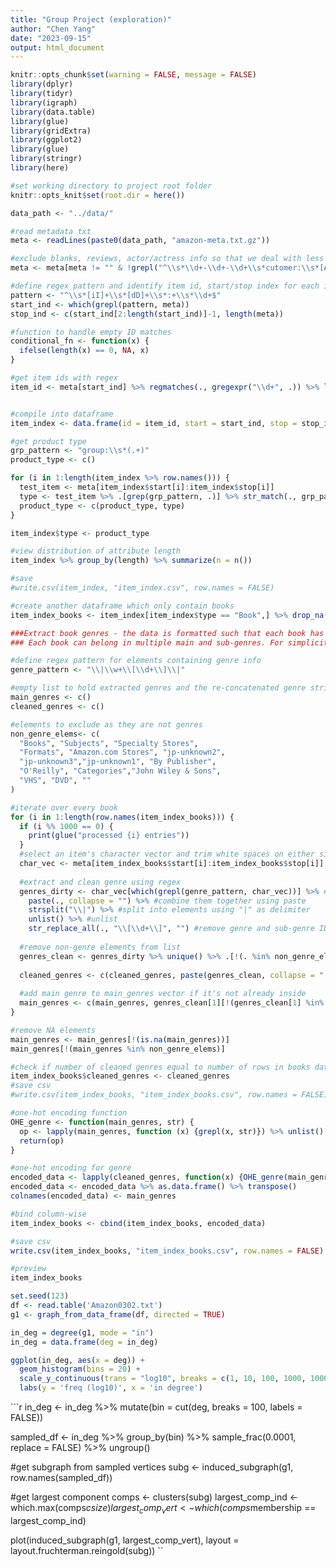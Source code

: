 ```yaml
---
title: "Group Project (exploration)"
author: "Chen Yang"
date: "2023-09-15"
output: html_document
---
```


```r
knitr::opts_chunk$set(warning = FALSE, message = FALSE)
library(dplyr)
library(tidyr)
library(igraph)
library(data.table)
library(glue)
library(gridExtra)
library(ggplot2)
library(glue)
library(stringr)
library(here)
```


```r
#set working directory to project root folder
knitr::opts_knit$set(root.dir = here())
```


```r
data_path <- "../data/"

#read metadata txt
meta <- readLines(paste0(data_path, "amazon-meta.txt.gz"))

#exclude blanks, reviews, actor/actress info so that we deal with less data
meta <- meta[meta != "" & !grepl("^\\s*\\d+-\\d+-\\d+\\s*cutomer:\\s*[A-Za-z0-9]+", meta) & !grepl("\\|Actors & Actresses\\[\\d+\\]\\|[^|]*", meta)]

#define regex pattern and identify item id, start/stop index for each item
pattern <- "^\\s*[iI]+\\s*[dD]+\\s*:+\\s*\\d+$"
start_ind <- which(grepl(pattern, meta))
stop_ind <- c(start_ind[2:length(start_ind)]-1, length(meta))

#function to handle empty ID matches
conditional_fn <- function(x) {
  ifelse(length(x) == 0, NA, x)
}

#get item ids with regex
item_id <- meta[start_ind] %>% regmatches(., gregexpr("\\d+", .)) %>% lapply(., conditional_fn) %>% unlist()


#compile into dataframe
item_index <- data.frame(id = item_id, start = start_ind, stop = stop_ind, length = stop_ind - start_ind + 1)

#get product type
grp_pattern <- "group:\\s*(.+)"
product_type <- c()

for (i in 1:length(item_index %>% row.names())) {
  test_item <- meta[item_index$start[i]:item_index$stop[i]]
  type <- test_item %>% .[grep(grp_pattern, .)] %>% str_match(., grp_pattern) %>% .[2]
  product_type <- c(product_type, type)
}

item_index$type <- product_type

#view distribution of attribute length
item_index %>% group_by(length) %>% summarize(n = n())

#save
#write.csv(item_index, "item_index.csv", row.names = FALSE)
```

```r
#create another dataframe which only contain books
item_index_books <- item_index[item_index$type == "Book",] %>% drop_na()

###Extract book genres - the data is formatted such that each book has a main genre, followed by a bunch of sub-genres. 
### Each book can belong in multiple main and sub-genres. For simplicity, we'll only be looking at the main genre as there are too many sub-genres

#define regex pattern for elements containing genre info
genre_pattern <- "\\|\\w+\\[\\d+\\]\\|"

#empty list to hold extracted genres and the re-concatenated genre string
main_genres <- c()
cleaned_genres <- c()

#elements to exclude as they are not genres
non_genre_elems<- c(
  "Books", "Subjects", "Specialty Stores", 
  "Formats", "Amazon.com Stores", "jp-unknown2", 
  "jp-unknown3","jp-unknown1", "By Publisher", 
  "O'Reilly", "Categories","John Wiley & Sons",
  "VHS", "DVD", ""
)

#iterate over every book
for (i in 1:length(row.names(item_index_books))) {
  if (i %% 1000 == 0) {
    print(glue("processed {i} entries"))
  }
  #select an item's character vector and trim white spaces on either side of each element
  char_vec <- meta[item_index_books$start[i]:item_index_books$stop[i]] %>% trimws()
  
  #extract and clean genre using regex
  genres_dirty <- char_vec[which(grepl(genre_pattern, char_vec))] %>% #select the elements which contain genre info
    paste(., collapse = "") %>% #combine them together using paste
    strsplit("\\|") %>% #split into elements using "|" as delimiter
    unlist() %>% #unlist
    str_replace_all(., "\\[\\d+\\]", "") #remove genre and sub-genre ID
  
  #remove non-genre elements from list
  genres_clean <- genres_dirty %>% unique() %>% .[!(. %in% non_genre_elems)]
  
  cleaned_genres <- c(cleaned_genres, paste(genres_clean, collapse = "|"))
  
  #add main genre to main_genres vector if it's not already inside
  main_genres <- c(main_genres, genres_clean[1][!(genres_clean[1] %in% main_genres)])
}

#remove NA elements
main_genres <- main_genres[!(is.na(main_genres))]
main_genres[!(main_genres %in% non_genre_elems)]

#check if number of cleaned genres equal to number of rows in books dataframe
item_index_books$cleaned_genres <- cleaned_genres
#save csv
#write.csv(item_index_books, "item_index_books.csv", row.names = FALSE)
```


```r
#one-hot encoding function
OHE_genre <- function(main_genres, str) {
  op <- lapply(main_genres, function (x) {grepl(x, str)}) %>% unlist() %>% as.numeric()
  return(op)
}

#one-hot encoding for genre
encoded_data <- lapply(cleaned_genres, function(x) {OHE_genre(main_genres, x)})
encoded_data <- encoded_data %>% as.data.frame() %>% transpose()
colnames(encoded_data) <- main_genres

#bind column-wise
item_index_books <- cbind(item_index_books, encoded_data)

#save csv
write.csv(item_index_books, "item_index_books.csv", row.names = FALSE)

#preview
item_index_books
```


```r
set.seed(123)
df <- read.table('Amazon0302.txt')
g1 <- graph_from_data_frame(df, directed = TRUE)
```

```r
in_deg = degree(g1, mode = "in")
in_deg = data.frame(deg = in_deg)

ggplot(in_deg, aes(x = deg)) +
  geom_histogram(bins = 20) +
  scale_y_continuous(trans = "log10", breaks = c(1, 10, 100, 1000, 100000)) +
  labs(y = 'freq (log10)', x = 'in degree')
```

```r
in_deg <- in_deg %>% mutate(bin = cut(deg, breaks = 100, labels = FALSE))

sampled_df <- in_deg %>%
  group_by(bin) %>%
  sample_frac(0.0001, replace = FALSE) %>%
  ungroup()

#get subgraph from sampled vertices
subg <- induced_subgraph(g1, row.names(sampled_df))

#get largest component
comps <- clusters(subg)
largest_comp_ind <- which.max(comps$csize)
largest_comp_vert <- which(comps$membership == largest_comp_ind)

plot(induced_subgraph(g1, largest_comp_vert), layout = layout.fruchterman.reingold(subg))
``


